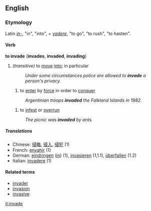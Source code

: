 ==English==
===Etymology===
Latin ''[[in-]]'', "in", "into", + ''[[vadere]]'', "to go", "to rush", "to hasten".
====Verb====
'''to invade'''  ('''invades''', '''invaded''', '''invading''')
#''(transitive)'' to [[move]] [[into]]; in particular
#:''Under some circumstances police are allowed to '''invade''' a person's privacy.''
##to [[enter]] by [[force]] in order to [[conquer]]
#:''Argentinian troops '''invaded''' the Falkland Islands in 1982.''
## to [[infest]] or [[overrun]]
#:''The picnic was '''invaded''' by ants.''

=====Translations=====
*Chinese: [[侵略]], [[侵入]], [[侵犯]] (1)
*French: [[envahir]] (1)
*German: [[eindringen]] ([[in#German|in]]) (1), [[invasieren]] (1,1.1), [[überfallen]] (1.2)
*Italian: [[invadere]] (1)

====Related terms====
*[[invader]]
*[[invasion]]
*[[invasive]]

[[it:invade]]